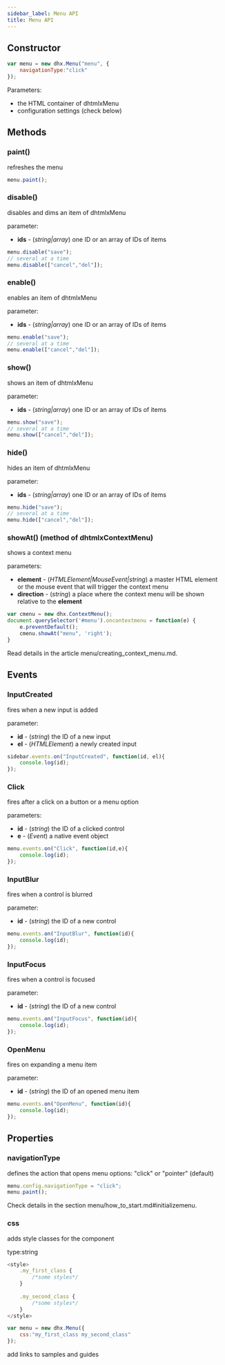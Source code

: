 ```yaml
---
sidebar_label: Menu API
title: Menu API
---          
```


Constructor
--------------

~~~js
var menu = new dhx.Menu("menu", {
    navigationType:"click"
});
~~~

Parameters:

- the HTML container of dhtmlxMenu
- configuration settings (check below)

Methods
-----------

### paint()

refreshes the menu

~~~js
menu.paint();
~~~

### disable()

disables and dims an item of dhtmlxMenu

parameter:

- <strong>ids</strong>  - (*string|array*) one ID or an array of IDs of items

~~~js
menu.disable("save");
// several at a time
menu.disable(["cancel","del"]);
~~~
	
### enable()

enables an item of dhtmlxMenu

parameter:

- <strong>ids</strong> - (*string|array*) one ID or an array of IDs of items

~~~js
menu.enable("save");
// several at a time
menu.enable(["cancel","del"]);
~~~

### show()

shows an item of dhtmlxMenu

parameter:

- <strong>ids</strong> - (*string|array*) one ID or an array of IDs of items

~~~js
menu.show("save");
// several at a time
menu.show(["cancel","del"]);
~~~
	
### hide()

hides an item of dhtmlxMenu

parameter:

- <strong>ids</strong> - (*string|array*) one ID or an array of IDs of items

~~~js
menu.hide("save");
// several at a time
menu.hide(["cancel","del"]);
~~~


### showAt() (method of dhtmlxContextMenu)

shows a context menu

parameters:

- <strong>element</strong>  - (*HTMLElement|MouseEvent|string*) a master HTML element or the mouse event that will trigger the context menu
- <strong>direction</strong> - (*string*) a place where the context menu will be shown relative to the <strong>element</strong>

~~~js
var cmenu = new dhx.ContextMenu();
document.querySelector('#menu').oncontextmenu = function(e) {
	e.preventDefault();
    cmenu.showAt("menu", 'right');    
}
~~~

Read details in the article menu/creating_context_menu.md.

Events
-----------

### InputCreated

fires when a new input is added 

parameter:

- <strong>id</strong> - (*string*) the ID of a new input
- <strong>el</strong> -	(*HTMLElement*)	a newly created input

~~~js
sidebar.events.on("InputCreated", function(id, el){
	console.log(id);
});
~~~


### Сlick

fires after a click on a button or a menu option

parameters:

- <strong>id</strong> - (*string*)  the ID of a clicked control
- <strong>e</strong> - (*Event*)  a native event object

~~~js
menu.events.on("Click", function(id,e){
	console.log(id);
});
~~~


### InputBlur

fires when a control is blurred

parameter:

- <strong>id</strong> - (*string*) the ID of a new control

~~~js
menu.events.on("InputBlur", function(id){
	console.log(id);
});
~~~


### InputFocus

fires when a control is focused

parameter:

- <strong>id</strong> - (*string*) the ID of a new control

~~~js
menu.events.on("InputFocus", function(id){
	console.log(id);
});
~~~



### OpenMenu

fires on expanding a menu item

parameter:

- <strong>id</strong> - (*string*)  the ID of an opened menu item

~~~js
menu.events.on("OpenMenu", function(id){
	console.log(id);
});
~~~

Properties
--------------

### navigationType

defines the action that opens menu options: "click" or "pointer" (default)

~~~js
menu.config.navigationType = "click";
menu.paint();
~~~

Check details in the section menu/how_to_start.md#initializemenu.

### css

adds style classes for the component

type:string

~~~js
<style>
    .my_first_class {
        /*some styles*/
    }
 
    .my_second_class {
        /*some styles*/
    }
</style>

var menu = new dhx.Menu({
    css:"my_first_class my_second_class"
});
~~~





add links to samples and guides

